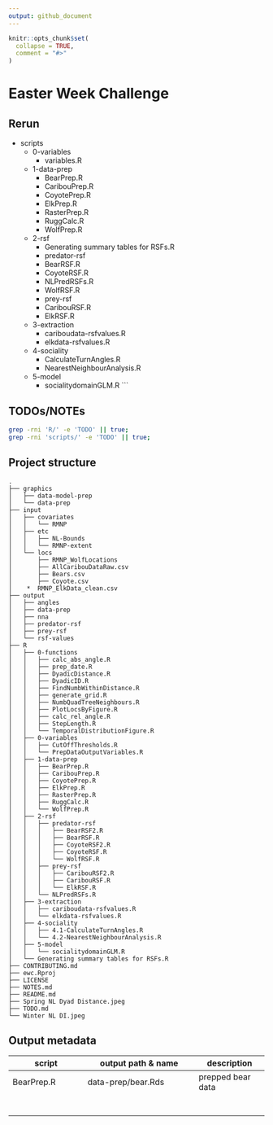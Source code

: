 ```yaml
---
output: github_document
---
```


<!-- README.md is generated from README.Rmd. Please edit that file -->

```r
knitr::opts_chunk$set(
  collapse = TRUE,
  comment = "#>"
)
```
# Easter Week Challenge

## Rerun


* scripts
  * 0-variables
    * variables.R
  * 1-data-prep
    * BearPrep.R
    * CaribouPrep.R
    * CoyotePrep.R
    * ElkPrep.R
    * RasterPrep.R
    * RuggCalc.R
    *  WolfPrep.R
  * 2-rsf
    * Generating summary tables for RSFs.R
    * predator-rsf
    * BearRSF.R
    * CoyoteRSF.R
    * NLPredRSFs.R
    *  WolfRSF.R
    *  prey-rsf
    *  CaribouRSF.R
    *  ElkRSF.R
  * 3-extraction
    * cariboudata-rsfvalues.R
    *  elkdata-rsfvalues.R
  * 4-sociality
    * CalculateTurnAngles.R
    *  NearestNeighbourAnalysis.R
  * 5-model
    * socialitydomainGLM.R
```



## TODOs/NOTEs

```bash
grep -rni 'R/' -e 'TODO' || true;
grep -rni 'scripts/' -e 'TODO' || true;
```

## Project structure
```
.
├── graphics
│   ├── data-model-prep
│   └── data-prep
├── input
│   ├── covariates
│   │   └── RMNP
│   ├── etc
│   │   ├── NL-Bounds
│   │   └── RMNP-extent
│   └── locs
│       ├── RMNP_WolfLocations
│       ├── AllCaribouDataRaw.csv
│       ├── Bears.csv
│       ├── Coyote.csv
│    *  RMNP_ElkData_clean.csv
├── output
│   ├── angles
│   ├── data-prep
│   ├── nna
│   ├── predator-rsf
│   ├── prey-rsf
│   └── rsf-values
├── R
│   ├── 0-functions
│   │   ├── calc_abs_angle.R
│   │   ├── prep_date.R
│   │   ├── DyadicDistance.R
│   │   ├── DyadicID.R
│   │   ├── FindNumbWithinDistance.R
│   │   ├── generate_grid.R
│   │   ├── NumbQuadTreeNeighbours.R
│   │   ├── PlotLocsByFigure.R
│   │   ├── calc_rel_angle.R
│   │   ├── StepLength.R
│   │   └── TemporalDistributionFigure.R
│   ├── 0-variables
│   │   ├── CutOffThresholds.R
│   │   └── PrepDataOutputVariables.R
│   ├── 1-data-prep
│   │   ├── BearPrep.R
│   │   ├── CaribouPrep.R
│   │   ├── CoyotePrep.R
│   │   ├── ElkPrep.R
│   │   ├── RasterPrep.R
│   │   ├── RuggCalc.R
│   │   └── WolfPrep.R
│   ├── 2-rsf
│   │   ├── predator-rsf
│   │   │   ├── BearRSF2.R
│   │   │   ├── BearRSF.R
│   │   │   ├── CoyoteRSF2.R
│   │   │   ├── CoyoteRSF.R
│   │   │   └── WolfRSF.R
│   │   ├── prey-rsf
│   │   │   ├── CaribouRSF2.R
│   │   │   ├── CaribouRSF.R
│   │   │   └── ElkRSF.R
│   │   └── NLPredRSFs.R
│   ├── 3-extraction
│   │   ├── cariboudata-rsfvalues.R
│   │   └── elkdata-rsfvalues.R
│   ├── 4-sociality
│   │   ├── 4.1-CalculateTurnAngles.R
│   │   └── 4.2-NearestNeighbourAnalysis.R
│   ├── 5-model
│   │   └── socialitydomainGLM.R
│   └── Generating summary tables for RSFs.R
├── CONTRIBUTING.md
├── ewc.Rproj
├── LICENSE
├── NOTES.md
├── README.md
├── Spring NL Dyad Distance.jpeg
├── TODO.md
└── Winter NL DI.jpeg
```

## Output metadata

script               | output path & name            | description
---------------------|-------------------------------|--------------------
BearPrep.R           | data-prep/bear.Rds            | prepped bear data
                     |                               | 
                     |                               | 
                     |                               | 
                     |                               | 
                     |                               | 
                     |                               | 
                     |                               | 
